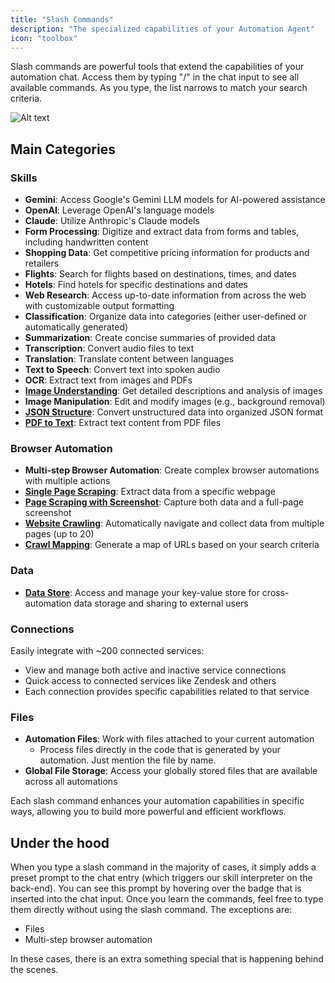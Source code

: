 ```yaml
---
title: "Slash Commands"
description: "The specialized capabilities of your Automation Agent"
icon: "toolbox"
---
```


Slash commands are powerful tools that extend the capabilities of your automation chat. Access them by typing "/" in the chat input to see all available commands. As you type, the list narrows to match your search criteria.

![Alt text](/images/slash.png "slash commands")

## Main Categories

### Skills

- **Gemini**: Access Google's Gemini LLM models for AI-powered assistance
- **OpenAI**: Leverage OpenAI's language models
- **Claude**: Utilize Anthropic's Claude models
- **Form Processing**: Digitize and extract data from forms and tables, including handwritten content
- **Shopping Data**: Get competitive pricing information for products and retailers
- **Flights**: Search for flights based on destinations, times, and dates
- **Hotels**: Find hotels for specific destinations and dates
- **Web Research**: Access up-to-date information from across the web with customizable output formatting
- **Classification**: Organize data into categories (either user-defined or automatically generated)
- **Summarization**: Create concise summaries of provided data
- **Transcription**: Convert audio files to text
- **Translation**: Translate content between languages
- **Text to Speech**: Convert text into spoken audio
- **OCR**: Extract text from images and PDFs
- [**Image Understanding**](/slash-commands/image-understanding): Get detailed descriptions and analysis of images
- **Image Manipulation**: Edit and modify images (e.g., background removal)
- [**JSON Structure**](/slash-commands/json-structure): Convert unstructured data into organized JSON format
- [**PDF to Text**](/slash-commands/pdf-to-text): Extract text content from PDF files

### Browser Automation

- **Multi-step Browser Automation**: Create complex browser automations with multiple actions
- [**Single Page Scraping**](/slash-commands/scraping#single-page-scraping): Extract data from a specific webpage
- [**Page Scraping with Screenshot**](/slash-commands/scraping#page-scraping-with-screenshot): Capture both data and a full-page screenshot
- [**Website Crawling**](/slash-commands/scraping#website-crawling): Automatically navigate and collect data from multiple pages (up to 20)
- [**Crawl Mapping**](/slash-commands/scraping#crawl-mapping): Generate a map of URLs based on your search criteria

### Data

- [**Data Store**](/slash-commands/datastore): Access and manage your key-value store for cross-automation data storage and sharing to external users

### Connections

Easily integrate with ~200 connected services:

- View and manage both active and inactive service connections
- Quick access to connected services like Zendesk and others
- Each connection provides specific capabilities related to that service

### Files

- **Automation Files**: Work with files attached to your current automation
  - Process files directly in the code that is generated by your automation. Just mention the file by name.
- **Global File Storage**: Access your globally stored files that are available across all automations

Each slash command enhances your automation capabilities in specific ways, allowing you to build more powerful and efficient workflows.

## Under the hood

When you type a slash command in the majority of cases, it simply adds a preset prompt to the chat entry (which triggers our skill interpreter on the back-end). You can see this prompt by hovering over the badge that is inserted into the chat input. Once you learn the commands, feel free to type them directly without using the slash command. The exceptions are:

- Files
- Multi-step browser automation

In these cases, there is an extra something special that is happening behind the scenes.
